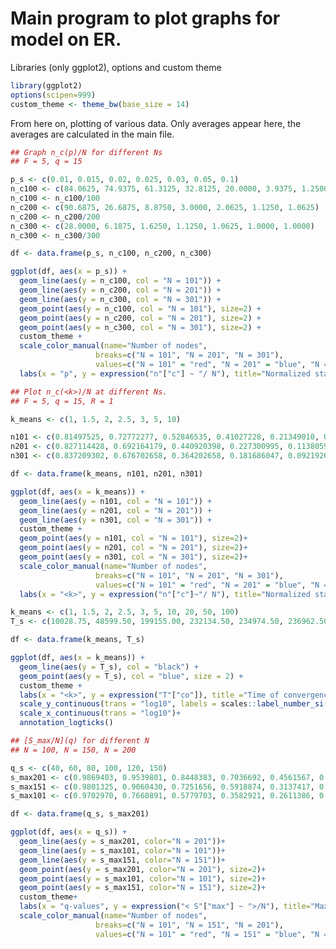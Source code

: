 # Main program to plot graphs for model on ER.

Libraries (only ggplot2), options and custom theme
```r
library(ggplot2)
options(scipen=999)
custom_theme <- theme_bw(base_size = 14)
```

From here on, plotting of various data. Only averages appear here, the averages are calculated in the main file.

```r

## Graph n_c(p)/N for different Ns
## F = 5, q = 15

p_s <- c(0.01, 0.015, 0.02, 0.025, 0.03, 0.05, 0.1)
n_c100 <- c(84.0625, 74.9375, 61.3125, 32.8125, 20.0000, 3.9375, 1.2500)
n_c100 <- n_c100/100
n_c200 <- c(90.6875, 26.6875, 8.8750, 3.0000, 2.0625, 1.1250, 1.0625)
n_c200 <- n_c200/200
n_c300 <- c(28.0000, 6.1875, 1.6250, 1.1250, 1.0625, 1.0000, 1.0000)
n_c300 <- n_c300/300

df <- data.frame(p_s, n_c100, n_c200, n_c300)

ggplot(df, aes(x = p_s)) + 
  geom_line(aes(y = n_c100, col = "N = 101")) +
  geom_line(aes(y = n_c200, col = "N = 201")) +
  geom_line(aes(y = n_c300, col = "N = 301")) +
  geom_point(aes(y = n_c100, col = "N = 101"), size=2) +
  geom_point(aes(y = n_c200, col = "N = 201"), size=2) +
  geom_point(aes(y = n_c300, col = "N = 301"), size=2) +
  custom_theme +
  scale_color_manual(name="Number of nodes",
                   breaks=c("N = 101", "N = 201", "N = 301"),
                   values=c("N = 101" = "red", "N = 201" = "blue", "N = 301" = "green"))+
  labs(x = "p", y = expression("n"["c"] ~ "/ N"), title="Normalized stable regions vs p for different sizes", caption=expression("F = 5, q = 15, R = 1, n"["tries"] ~ "= 16"))

```


```r

## Plot n_c(<k>)/N at different Ns.
## F = 5, q = 15, R = 1

k_means <- c(1, 1.5, 2, 2.5, 3, 5, 10)

n101 <- c(0.81497525, 0.72772277, 0.52846535, 0.41027228, 0.21349010, 0.05693069, 0.01547030)
n201 <- c(0.827114428, 0.692164179, 0.440920398, 0.227300995, 0.113805970, 0.01772388, 0.005597015)
n301 <- c(0.837209302, 0.676702658, 0.364202658, 0.181686047, 0.092192691, 0.013496678, 0.003322259)

df <- data.frame(k_means, n101, n201, n301)

ggplot(df, aes(x = k_means)) + 
  geom_line(aes(y = n101, col = "N = 101")) +
  geom_line(aes(y = n201, col = "N = 201")) +
  geom_line(aes(y = n301, col = "N = 301")) +
  custom_theme +
  geom_point(aes(y = n101, col = "N = 101"), size=2)+
  geom_point(aes(y = n201, col = "N = 201"), size=2)+
  geom_point(aes(y = n301, col = "N = 301"), size=2)+
  scale_color_manual(name="Number of nodes",
                   breaks=c("N = 101", "N = 201", "N = 301"),
                   values=c("N = 101" = "red", "N = 201" = "blue", "N = 301" = "green"))+
  labs(x = "<k>", y = expression("n"["c"]~"/ N"), title="Normalized stable regions vs <k> for different sizes", caption=expression("F = 5, q = 15, R = 1, n"["tries"] ~ "= 16"))

```

```r

k_means <- c(1, 1.5, 2, 2.5, 3, 5, 10, 20, 50, 100)
T_s <- c(10028.75, 48599.50, 199155.00, 232134.50, 234974.50, 236962.50, 253452.25, 255990.5, 312364.5, 321931.8 )

df <- data.frame(k_means, T_s)

ggplot(df, aes(x = k_means)) +
  geom_line(aes(y = T_s), col = "black") +
  geom_point(aes(y = T_s), col = "blue", size = 2) +
  custom_theme +
  labs(x = "<k>", y = expression("T"["co"]), title ="Time of convergence vs <k>", caption =expression("F = 5, q = 15, N = 200, R = 1, n"["tries"] ~ "= 16"))+
  scale_y_continuous(trans = "log10", labels = scales::label_number_si())+
  scale_x_continuous(trans = "log10")+
  annotation_logticks()

```

```r

## [S_max/N](q) for different N
## N = 100, N = 150, N = 200

q_s <- c(40, 60, 80, 100, 120, 150)
s_max201 <- c(0.9869403, 0.9539801, 0.8448383, 0.7036692, 0.4561567, 0.1943408)
s_max151 <- c(0.9801325, 0.9060430, 0.7251656, 0.5918874, 0.3137417, 0.1870861)
s_max101 <- c(0.9702970, 0.7660891, 0.5779703, 0.3582921, 0.2611386, 0.1441832)

df <- data.frame(q_s, s_max201)

ggplot(df, aes(x = q_s)) +
  geom_line(aes(y = s_max201, color="N = 201"))+
  geom_line(aes(y = s_max101, color="N = 101"))+
  geom_line(aes(y = s_max151, color="N = 151"))+
  geom_point(aes(y = s_max201, color="N = 201"), size=2)+
  geom_point(aes(y = s_max101, color="N = 101"), size=2)+
  geom_point(aes(y = s_max151, color="N = 151"), size=2)+
  custom_theme+
  labs(x = "q-values", y = expression("< S"["max"] ~ ">/N"), title="Maximum relative size vs q", caption=expression("F = 15, R = 1, <k> = 5, n"["tries"]~"= 16"))+
  scale_color_manual(name="Number of nodes",
                   breaks=c("N = 101", "N = 151", "N = 201"),
                   values=c("N = 101" = "red", "N = 151" = "blue", "N = 201" = "green"))

```